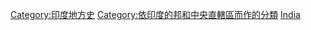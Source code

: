 [[Category:印度地方史|Category:印度地方史]]
[[Category:依印度的邦和中央直轄區而作的分類|Category:依印度的邦和中央直轄區而作的分類]]
[[Category:依國家行政區劃劃分的歷史|India]]